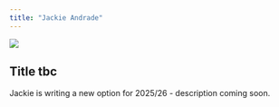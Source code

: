 ```yaml
---
title: "Jackie Andrade"
---
```


![](images/JackieAndrade.jpg)

## Title tbc

Jackie is writing a new option for 2025/26 - description coming soon.
